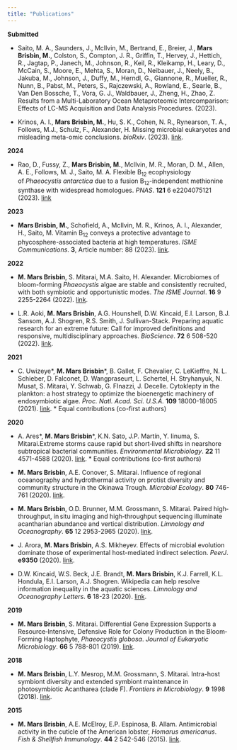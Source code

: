 ```yaml
---
title: "Publications"
---
```


**Submitted**

- Saito, M. A., Saunders, J., McIlvin, M., Bertrand, E., Breier, J., **Mars Brisbin, M.**, Colston, S., Compton, J. R., Griffin, T., Hervey, J., Hettich, R., Jagtap, P., Janech, M., Johnson, R., Keil, R., Kleikamp, H., Leary, D., McCain, S., Moore, E., Mehta, S., Moran, D., Neibauer, J., Neely, B., Jakuba, M., Johnson, J., Duffy, M., Herndl, G., Giannone, R., Mueller, R., Nunn, B., Pabst, M., Peters, S., Rajczewski, A., Rowland, E., Searle, B., Van Den Bossche, T., Vora, G. J., Waldbauer, J., Zheng, H., Zhao, Z.  Results from a Multi-Laboratory Ocean Metaproteomic Intercomparison: Effects of LC-MS Acquisition and Data Analysis Procedures. (2023).

- Krinos, A. I., **Mars Brisbin, M.**, Hu, S. K., Cohen, N. R., Rynearson, T. A., Follows, M.J., Schulz, F., Alexander, H. Missing microbial eukaryotes and misleading meta-omic conclusions. *bioRxiv*. (2023). [link](https://doi.org/10.1101/2023.07.30.551153).


**2024**

- Rao, D., Fussy, Z., **Mars Brisbin, M.**, McIlvin, M. R., Moran, D. M., Allen, A. E., Follows, M. J., Saito, M. A. Flexible B~12~ ecophysiology of *Phaeocystis antarctica* due to a fusion B~12~-independent methionine synthase with widespread homologues. *PNAS*. **121** 6 e2204075121 (2023). [link](https://doi.org/10.1073/pnas.2204075121)

**2023**

- **Mars Brisbin, M.**, Schofield, A., McIlvin, M. R., Krinos, A. I., Alexander, H., Saito, M. Vitamin B~12~ conveys a protective advantage to phycosphere-associated bacteria at high temperatures. *ISME Communications*.  **3**, Article number: 88 (2023). [link](https://doi.org/10.1038/s43705-023-00298-6). 

**2022**

- **M. Mars Brisbin**, S. Mitarai, M.A. Saito, H. Alexander. Microbiomes of bloom-forming *Phaeocystis* algae are stable and consistently recruited, with both symbiotic and opportunistic modes. *The ISME Journal*. **16** 9 2255-2264 (2022). [link](https://www.nature.com/articles/s41396-022-01263-2).

- L.R. Aoki, **M. Mars Brisbin**, A.G. Hounshell, D.W. Kincaid, E.I. Larson, B.J. Sansom, A.J. Shogren, R.S. Smith, J. Sullivan-Stack. Preparing aquatic research for an extreme future: Call for improved definitions and responsive, multidisciplinary approaches. *BioScience*. **72** 6 508-520 (2022). [link](https://academic.oup.com/bioscience/article/72/6/508/6573842).

**2021**

-   C. Uwizeye\*, **M. Mars Brisbin**\*, B. Gallet, F. Chevalier, C. LeKieffre, N. L. Schieber, D. Falconet, D. Wangpraseurt, L. Schertel, H. Stryhanyuk, N. Musat, S. Mitarai, Y. Schwab, G. FInazzi, J. Decelle. Cytoklepty in the plankton: a host strategy to optimize the bioenergetic machinery of endosymbiotic algae. *Proc. Natl. Acad. Sci. U.S.A.* **109** 18000-18005 (2021). [link](https://www.pnas.org/doi/full/10.1073/pnas.2025252118).  *\ Equal contributions (co-first authors)

**2020**

- A. Ares\*, **M. Mars Brisbin**\*, K.N. Sato, J.P. Martín, Y. Iinuma, S. Mitarai.Extreme storms cause rapid but short‐lived shifts in nearshore subtropical bacterial communities.
*Environmental Microbiology*. **22** 11 4571-4588 (2020). [link](https://ami-journals.onlinelibrary.wiley.com/doi/abs/10.1111/1462-2920.15178). *\ Equal contributions (co-first authors)

- **M. Mars Brisbin**, A.E. Conover, S. Mitarai. Influence of regional oceanography and hydrothermal activity on protist diversity and community structure in the Okinawa Trough. *Microbial Ecology*. **80** 746-761 (2020). [link](https://link.springer.com/article/10.1007/s00248-020-01583-w).

- **M. Mars Brisbin**, O.D. Brunner, M.M. Grossmann, S. Mitarai. Paired high‐throughput, in situ imaging and high‐throughput sequencing illuminate acantharian abundance and vertical distribution. *Limnology and Oceanography*. **65** 12 2953-2965 (2020). [link](https://aslopubs.onlinelibrary.wiley.com/doi/full/10.1002/lno.11567).

- J. Arora, **M. Mars Brisbin**, A.S. Mikheyev. Effects of microbial evolution dominate those of experimental host-mediated indirect selection. *PeerJ*. **e9350** (2020). [link](https://peerj.com/articles/9350/).

- D.W. Kincaid, W.S. Beck, J.E. Brandt, **M. Mars Brisbin**, K.J. Farrell, K.L. Hondula, E.I. Larson, A.J. Shogren. Wikipedia can help resolve information inequality in the aquatic sciences. *Limnology and Oceanography Letters*. **6** 18-23 (2020). [link](https://aslopubs.onlinelibrary.wiley.com/doi/pdf/10.1002/lol2.10168).

**2019**

- **M. Mars Brisbin**, S. Mitarai. Differential Gene Expression Supports a Resource‐Intensive, Defensive Role for Colony Production in the Bloom‐Forming Haptophyte, *Phaeocystis globosa*. *Journal of Eukaryotic Microbiology*. **66** 5 788-801 (2019). [link](https://onlinelibrary.wiley.com/doi/full/10.1111/jeu.12727).

**2018**

- **M. Mars Brisbin**, L.Y. Mesrop, M.M. Grossmann, S. Mitarai. Intra-host symbiont diversity and extended symbiont maintenance in photosymbiotic Acantharea (clade F). *Frontiers in Microbiology*. **9** 1998 (2018). [link](https://www.frontiersin.org/articles/10.3389/fmicb.2018.01998/full).

**2015**

- **M. Mars Brisbin**, A.E. McElroy, E.P. Espinosa, B. Allam. Antimicrobial activity in the cuticle of the American lobster, *Homarus americanus*. *Fish & Shellfish Immunology*. **44** 2 542-546 (2015). [link](https://www.sciencedirect.com/science/article/abs/pii/S1050464815001084).